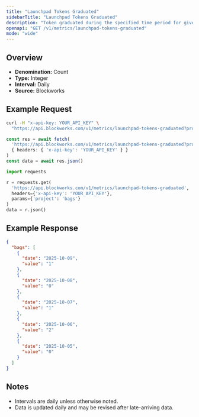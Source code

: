 ```yaml
---
title: "Launchpad Tokens Graduated"
sidebarTitle: "Launchpad Tokens Graduated"
description: "Token graduated during the specified time period for given launchpad."
openapi: "GET /v1/metrics/launchpad-tokens-graduated"
mode: "wide"
---
```


## Overview

- **Denomination:** Count
- **Type:** Integer
- **Interval:** Daily
- **Source:** Blockworks

## Example Request

<CodeGroup>

```bash cURL
curl -H "x-api-key: YOUR_API_KEY" \
  "https://api.blockworks.com/v1/metrics/launchpad-tokens-graduated?project=bags"
```

```typescript TypeScript
const res = await fetch(
  'https://api.blockworks.com/v1/metrics/launchpad-tokens-graduated?project=bags',
  { headers: { 'x-api-key': 'YOUR_API_KEY' } }
)
const data = await res.json()
```

```python Python
import requests

r = requests.get(
  'https://api.blockworks.com/v1/metrics/launchpad-tokens-graduated',
  headers={'x-api-key': 'YOUR_API_KEY'},
  params={'project': 'bags'}
)
data = r.json()
```

</CodeGroup>

## Example Response

```json
{
  "bags": [
    {
      "date": "2025-10-09",
      "value": "1"
    },
    {
      "date": "2025-10-08",
      "value": "0"
    },
    {
      "date": "2025-10-07",
      "value": "1"
    },
    {
      "date": "2025-10-06",
      "value": "2"
    },
    {
      "date": "2025-10-05",
      "value": "0"
    }
  ]
}
```

## Notes
- Intervals are daily unless otherwise noted.
- Data is updated daily and may be revised after late-arriving data.
